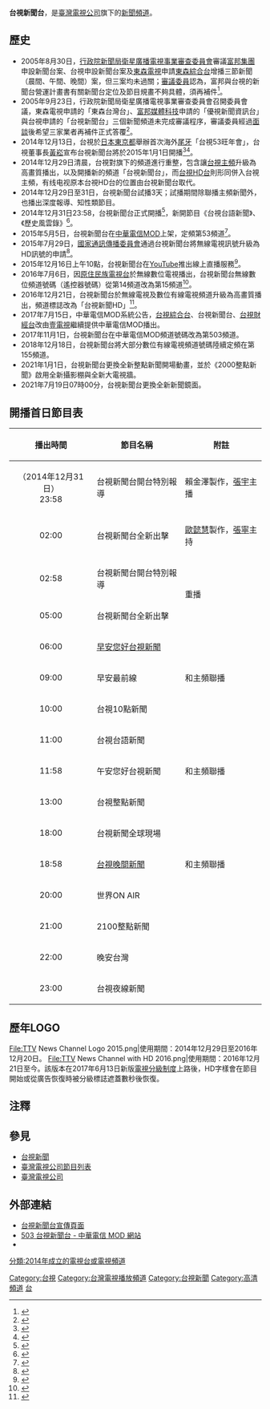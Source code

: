 {{about|臺灣電視公司旗下的新聞頻道|臺灣電視公司所屬的新聞部門|台視新聞}}

{{noteTA

|G1=IT
|1=zh-cn:视频; zh-tw:視訊;zh-hk:視頻
|2=zh-hans:信号;zh-hant:訊號;
|3=zh-cn:数字;zh-tw:數位;zh-hk:數碼
|4=zh-hans:电视频道;zh-hant:電視頻道
}}
{{頻道資訊
| 頻道名稱         = 台視新聞台
| 頻道圖片檔案     = TTV News Channel with HD 2016.png
| 頻道圖片尺寸     = 
| 頻道圖片名稱     =
| 所屬國家         = {{ROC-TW}}
| 總部所在         = {{flagicon|TWN}} [[台北市|台北市]][[松山區_(臺北市)|松山區]]八德路三段10號
| 播放地區         = {{TW}}
| 試播日期         = 2014年12月29日
| 開播日期         = 2014年12月31日（{{age in years and days|2014|12|31|age=no}}）
| 停播日期         = 
| 頻道類別         = [[新聞|新聞]]
| 視頻格式         = 無線電視：[[DVB-T|DVB-T]]<br>[[H.264|H.264]], [[1080i|1080i]], [[16:9|16:9]]<br>有線電視/IPTV：<br/>[[1080i|1080i]] [[16:9|16:9]]（HD）
| 收視率           = 
| 收視率調查時間   = 
| 收視率資料來源   = 
| 頻道語言         = [[國語|國語]]
| 頻道口號         = 專業 用心 堅持 台視新聞台<br>（開播時期）
| 擁有者           = [[臺灣電視公司|臺灣電視公司]]
| 持股者           = 
| 前頻道名稱       = [[台視HD台|台視HD台]]
| 被取代名稱       = 
| 集團同類頻道     = [[臺灣電視台|臺灣電視台]]<br>[[台視財經台|台視財經台]]<br>[[台視綜合台|台視綜合台]]
| 重播服務頻道     = 
| 頻道官方網站     = 
| 備註             = 收播時間：每週一凌晨3點到5點
| 備註2            = 
| 無線電視供應商01 = {{flagicon|TWN}} [[臺灣數位無線電視|數位無線電視]]
| 無線電視頻道數01 = 15頻道
| 有線電視供應商01 = {{flagicon|TWN}} 全國有線電視
| 有線電視頻道數01 = 155頻道（部分系統台不同）
| 線上收看網站01   = YouTube
| 線上收看網址01   = [https://www.youtube.com/watch?v=xL0ch83RAK8 線上直播]
| 寬頻電視供應商01 = {{flagicon|TWN}} [[中華電信MOD|中華電信MOD]]
| 寬頻電視頻道數01 = 503頻道（HD）
|}}
{{NoteUTC+8}}
'''台視新聞台'''，是[[臺灣電視公司|臺灣電視公司]]旗下的[[新聞頻道|新聞頻道]]。

==歷史==
*2005年8月30日，[[行政院新聞局|行政院新聞局]][[行政院新聞局衛星廣播電視事業審查委員會|衛星廣播電視事業審查委員會]]審議[[富邦集團|富邦集團]]申設新聞台案、台視申設新聞台案及[[東森電視|東森電視]]申請[[東森綜合台|東森綜合台]]增播三節新聞（晨間、午間、晚間）案，但三案均未過關；[[衛星電視審議委員|審議委員]]認為，富邦與台視的新聞台營運計畫書有關新聞台定位及節目規畫不夠具體，須再補件<ref>{{Cite web|url=|author=張麗君|language=zh-tw|title=富邦 台視 設新聞台 再等一等|publisher=[[民生報|民生報]]|date=2005-08-31|accessdate=2015-05-01}}</ref>。
*2005年9月23日，行政院新聞局衛星廣播電視事業審查委員會召開委員會議，東森電視申請的「東森台灣台」、[[富邦媒體科技|富邦媒體科技]]申請的「優視新聞資訊台」與台視申請的「台視新聞台」三個新聞頻道未完成審議程序，審議委員經過[[面談|面談]]後希望三家業者再補件正式答覆<ref>{{Cite web|url=http://www.appledaily.com.tw/appledaily/article/headline/20050924/2078008|author=徐珮君、杜偉莉|language=zh-tw|title=3新聞台補件 10月再審|publisher=[[蘋果日報_(台灣)|蘋果日報]]|date=2005-09-24|accessdate=2015-01-04|archive-date=2017-09-04|archive-url=https://web.archive.org/web/20170904195013/http://www.appledaily.com.tw/appledaily/article/headline/20050924/2078008/|dead-url=no}}</ref>。
*2014年12月13日，台視於[[日本|日本]][[東京都|東京都]]{{link-ja|新高輪王子大飯店|グランドプリンスホテル新高輪}}舉辦首次海外[[尾牙|尾牙]]「台視53旺年會」，台視董事長[[黃崧|黃崧]]宣布台視新聞台將於2015年1月1日開播<ref>{{Cite web|author=台視公共事務室|url=http://www.ttv.com.tw/Taiwan/TTVInfo/TTVInfo4055.htm|title=《三羊開泰 台視53旺年會》東京旅遊尾牙犒賞員工 董事長黃崧海發四千萬|publisher=台視新聞|language=zh-tw|date=2014-12-14|accessdate=2015-01-11|archive-date=2016-12-21|archive-url=https://web.archive.org/web/20161221162957/http://www.ttv.com.tw/Taiwan/TTVInfo/TTVInfo4055.htm|dead-url=no}}</ref><ref>{{Cite web|url=https://tw.entertainment.appledaily.com/daily/20141215/36267855/|author=蔡維歆|language=zh-tw|title=台視年收10億慶功5天 撒4千萬東京尾牙|publisher=[[蘋果日報_(台灣)|蘋果日報]]|date=2014-12-15|accessdate=2015-01-04}}</ref>。
*2014年12月29日清晨，台視對旗下的頻道進行重整，包含讓[[臺灣電視台|台視主頻]]升級為高畫質播出，以及開播新的頻道「台視新聞台」，而[[台視HD台|台視HD台]]則形同併入台視主頻，有线电视原本台視HD台的位置由台視新聞台取代。
*2014年12月29日至31日，台視新聞台試播3天；試播期間除聯播主頻新聞外，也播出深度報導、知性類節目。
*2014年12月31日23:58，台視新聞台正式開播<ref>{{Cite web|author=台視公共事務室|url=http://www.ttv.com.tw/Taiwan/TTVInfo/TTVInfo4065.htm|title=《台視新聞》新年挑大樑 台視「百萬主播」雙雙負重任|publisher=台視新聞|language=zh-tw|date=2014-12-31|accessdate=2015-01-11|archive-date=2016-01-26|archive-url=https://web.archive.org/web/20160126173146/http://www.ttv.com.tw/Taiwan/TTVInfo/TTVInfo4065.htm|dead-url=no}}</ref>，新開節目《台視台語新聞》、《歷史風雲錄》<ref>{{Cite web|author=|url=http://www.ttv.com.tw/104/01/1040101/10401010012100I.htm?from=568|title=蓄勢待發迎2015 台視新聞台全新開播|publisher=台視新聞|language=zh-tw|date=2015-01-01|accessdate=2015-01-11|archive-date=2015-01-12|archive-url=https://web.archive.org/web/20150112102458/http://www.ttv.com.tw/104/01/1040101/10401010012100I.htm?from=568|dead-url=yes}}</ref>。
*2015年5月5日，台視新聞台在[[中華電信MOD|中華電信MOD]]上架，定頻第53頻道<ref>{{Cite Facebook|mod.titv.com.tw|台灣互動電視 TITV|2015|5|4|977159388975621}}</ref>。
*2015年7月29日，[[中華民國國家通訊傳播委員會|國家通訊傳播委員會]]通過台視新聞台將無線電視訊號升級為HD訊號的申請<ref>{{cite web|author=張為竣|url=http://www.appledaily.com.tw/realtimenews/article/new/20150729/657829/|language=zh-tw|title=台視新聞台　無線台將改HD播出|publisher=[[蘋果日報_(台灣)|蘋果日報]]|date=2015-07-29|accessdate=2016-11-26|archive-date=2017-08-29|archive-url=https://web.archive.org/web/20170829122809/http://www.appledaily.com.tw/realtimenews/article/new/20150729/657829/|dead-url=no}}</ref>。
*2015年12月16日上午10點，台視新聞台在[[YouTube|YouTube]]推出線上直播服務<ref>{{Cite Facebook|ttvnews|台視新聞台|2015|12|15|985492568191430}}</ref>。
*2016年7月6日，因[[原住民族電視台|原住民族電視台]]於無線數位電視播出，台視新聞台無線數位頻道號碼（遙控器號碼）從第14頻道改為第15頻道<ref>{{Cite web |url=http://www.ttv.com.tw/taiwan/ttvinfo/view/5423/733 |title=無線電視頻譜「台視家族頻道」異動說明 |access-date=2016-07-10 |archive-date=2021-02-09 |archive-url=https://web.archive.org/web/20210209151557/https://www.ttv.com.tw/taiwan/ttvinfo/view/5423/733 |dead-url=no }}</ref>。
*2016年12月21日，台視新聞台於無線電視及數位有線電視頻道升級為高畫質播出，頻道標誌改為「台視新聞HD」<ref>{{YouTube|TkpqUq4U86U|台視新聞台HD升規預告}}</ref>。
*2017年7月15日，中華電信MOD系統公告，[[台視綜合台|台視綜合台]]、台視新聞台、[[台視財經台|台視財經台]]改由[[壹電視|壹電視]]繼續提供中華電信MOD播出。
*2017年11月1日，台視新聞台在中華電信MOD頻道號碼改為第503頻道。
*2018年12月18日，台視新聞台將大部分數位有線電視頻道號碼陸續定頻在第155頻道。
*2021年1月1日，台視新聞台更換全新整點新聞開場動畫，並於《2000整點新聞》啟用全新攝影棚與全新大電視牆。
*2021年7月19日07時00分，台視新聞台更換全新新聞鏡面。

==開播首日節目表==
{{Note24hUTC+8}}
{| class="wikitable"  
! 播出時間
! 節目名稱
! 附註
|-
| <center>（2014年12月31日）<br/> 23:58 
| 台視新聞台開台特別報導 
| 賴金澤製作，[[張宇_(主播)|張宇]]主播
|-
| <center>02:00
| 台視新聞台全新出擊
| [[歐懿慧|歐懿慧]]製作，[[張寧_(記者)|張寧]]主持
|-
| <center>02:58
| 台視新聞台開台特別報導 
| rowspan=2|重播
|-
| <center>05:00
| 台視新聞台全新出擊 
|-
| <center>06:00
| [[早安您好台視新聞|早安您好台視新聞]]
| rowspan=3|和主頻聯播
|-
| <center>09:00
| 早安最前線
|-
| <center>10:00
| 台視10點新聞 
|-
| <center>11:00
| 台視台語新聞
| 
|-
| <center>11:58
| 午安您好台視新聞
| 和主頻聯播 
|-
| <center>13:00
| 台視整點新聞
| 
|-
| <center>18:00
| 台視新聞全球現場
|
|-
| <center>18:58
| [[台視晚間新聞|台視晚間新聞]]
| 和主頻聯播
|-
| <center>20:00
|世界ON AIR
| 
|-
| <center>21:00
| 2100整點新聞
| 
|-
| <center>22:00
| 晚安台灣
| 
|-
| <center>23:00
| 台視夜線新聞 
| 
|}

==歷年LOGO==
<gallery>
File:TTV News Channel Logo 2015.png|使用期間：2014年12月29日至2016年12月20日。
File:TTV News Channel with HD 2016.png|使用期間：2016年12月21日至今。該版本在2017年6月13日新版[[電視分級制度|電視分級制度]]上路後，HD字樣會在節目開始或從廣告恢復時被分級標誌遮蓋數秒後恢復。
</gallery>

==注釋==
{{Reflist}}

== 參見 ==
*[[台視新聞|台視新聞]]
*[[臺灣電視公司節目列表|臺灣電視公司節目列表]]
*[[臺灣電視公司|臺灣電視公司]]

==外部連結==
*[http://www.ttv.com.tw/event/2014/TTVnews/ 台視新聞台宣傳頁面] {{Wayback|url=http://www.ttv.com.tw/event/2014/TTVnews/ |date=20160306075656 }}
*[http://mod.cht.com.tw/tv/channel.php?id=503 503 台視新聞台 - 中華電信 MOD 網站] {{Wayback|url=http://mod.cht.com.tw/tv/channel.php?id=503 |date=20220128052459 }}
*{{YouTube|xL0ch83RAK8|台視新聞台HD直播}}

{{臺灣電視公司}}
{{台灣電視頻道}}
{{國際新聞頻道}}
[[Category:台視|Category:台視]]
[[Category:台灣電視播放頻道|Category:台灣電視播放頻道]]
[[Category:台視新聞|Category:台視新聞]]
[[Category:高清頻道|Category:高清頻道]]
[[分類:2014年成立的電視台或電視頻道|分類:2014年成立的電視台或電視頻道]]
[[Category:台灣YouTube頻道|台]]
